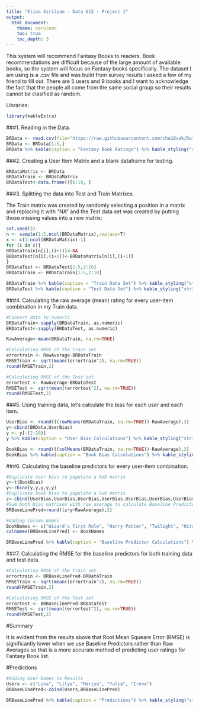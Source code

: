 ```yaml
---
title: "Elina Azrilyan - Data 612 - Project 1"
output: 
  html_document: 
    theme: cerulean
    toc: true
    toc_depth: 3
---
```


This system will recommend Fantasy Books to readers. Book recommendations are difficult because of the large amount of available books, so the system will focus on Fantasy books specifically. The dataset I am using is a .csv file and was build from survey results I asked a few of my friend to fill out. There are 5 users and 9 books and I want to acknowledge the fact that the people all come from the same social group so their results cannot be clasified as random. 

Libraries:
```r
library(kableExtra)
```

###1. Reading in the Data.
```r
BRData <- read.csv(file="https://raw.githubusercontent.com/che10vek/Data612/master/FantasyBookRatings.csv", header=TRUE, sep=",")
BRData <- BRData[1:5,]
BRData %>% kable(caption = "Fantasy Book Ratings") %>% kable_styling("striped", full_width = TRUE)
```

###2. Creating a User Item Matrix and a blank dataframe for testing.
```r
BRDataMatrix <- BRData
BRDataTrain <- BRDataMatrix
BRDataTest<-data.frame()[6:10, ]
```

###3. Splitting the data into Test and Train Matrixes. 

The Train matrix was created by randomly selecting a position in a matrix and replacing it with "NA" and the Test data set was created by putting those missing values into a new matrix:
```r
set.seed(3)
n <- sample(1:5,ncol(BRDataMatrix),replace=T)
x <- c(1:ncol(BRDataMatrix)-1)
for (i in x){
BRDataTrain[n[i],(i+1)]<-NA
BRDataTest[n[i],(i+1)]<-BRDataMatrix[n[i],(i+1)]
}
BRDataTest <- BRDataTest[1:5,2:10]
BRDataTrain <- BRDataTrain[1:5,2:10]

BRDataTrain %>% kable(caption = "Train Data Set") %>% kable_styling("striped", full_width = TRUE)
BRDataTest %>% kable(caption = "Test Data Set") %>% kable_styling("striped", full_width = TRUE)
```

###4. Calculating the raw average (mean) rating for every user-item combination in my Train data.
```r
#Convert data to numeric
BRDataTrain<-sapply(BRDataTrain, as.numeric)
BRDataTest<-sapply(BRDataTest, as.numeric)

RawAverage<-mean(BRDataTrain, na.rm=TRUE)

#Calculating RMSE of the Train set
errortrain <- RawAverage-BRDataTrain
RMSETrain <- sqrt(mean((errortrain^2), na.rm=TRUE))
round(RMSETrain,2)

#Calculating RMSE of the Test set
errortest <- RawAverage-BRDataTest
RMSETest <- sqrt(mean((errortest^2), na.rm=TRUE))
round(RMSETest,2)

```

###5. Using training data, let's calculate the bias for each user and each item.
```r
UserBias <- round(((rowMeans(BRDataTrain, na.rm=TRUE))-RawAverage),3)
y<-cbind(BRData,UserBias)
y <- y[-(2:10)]
y %>% kable(caption = "User Bias Calculations") %>% kable_styling("striped", full_width = TRUE)

BookBias <- round(((colMeans(BRDataTrain, na.rm=TRUE))-RawAverage),3)
BookBias %>% kable(caption = "Book Bias Calculations") %>% kable_styling("striped", full_width = TRUE)
```

###6. Calculating the baseline predictors for every user-item combination.

```r
#Duplicate user bias to populate a 5x9 matrix 
y<-t(BookBias)
y<-rbind(y,y,y,y,y)
#Duplicate book bias to populate a 5x9 matrix 
z<-cbind(UserBias,UserBias,UserBias,UserBias,UserBias,UserBias,UserBias,UserBias,UserBias)
#Sum both bias matrixes with raw average to calculate Baseline Predictor
BRBaseLinePred=round((z+y+RawAverage),2)

#Adding Column Names
BookNames <- c("Wizard's First Rule", "Harry Potter", "Twilight", "Hitchhiker's Guide to the Galaxy", "Jonathan Strange", "Master and Margarita", "Lord of the Rings", "Song of Ice and Fire", "Hunger Games")
colnames(BRBaseLinePred) <- BookNames

BRBaseLinePred %>% kable(caption = "Baseline Predictor Calculations") %>% kable_styling("striped", full_width = TRUE)
```

###7. Calculating the RMSE for the baseline predictors for both training data and test data.
```r
#Calculating RMSE of the Train set
errortrain <- BRBaseLinePred-BRDataTrain
RMSETrain <- sqrt(mean((errortrain^2), na.rm=TRUE))
round(RMSETrain,2)

#Calculating RMSE of the Test set
errortest <- BRBaseLinePred-BRDataTest
RMSETest <- sqrt(mean((errortest^2), na.rm=TRUE))
round(RMSETest,2)
```

#Summary

It is evident from the results above that Root Mean Squeare Error (RMSE) is significantly lower when we use Baseline Predictors rather than Raw Averages so that is a more accurate method of predicting user ratings for Fantasy Book list. 

#Predictions
```r
#Adding User Names to Results
Users <- c("Lina", "Lilya", "Mariya", "Yulia", "Irene")
BRBaseLinePred<-cbind(Users,BRBaseLinePred)

BRBaseLinePred %>% kable(caption = "Predictions") %>% kable_styling("striped", full_width = TRUE)
```